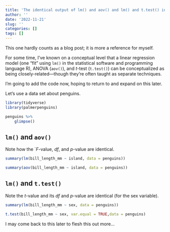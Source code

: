 ```yaml
---
title: 'The identical output of lm() and aov() and lm() and t.test() in R'
author: ''
date: '2022-11-21'
slug: ''
categories: []
tags: []
---
```



This one hardly counts as a blog post; it is more a reference for myself.

For some time, I've known on a conceptual level that a linear regression model (one "fit" using `lm()` in the statistical software and programming language R), ANOVA (`aov()`), and *t*-test (`t.test()`) can be conceptualized as being closely-related---though they're often taught as separate techniques. 

I'm going to add the code now, hoping to return to and expand on this later.

Let's use a data set about penguins.

```r
library(tidyverse)
library(palmerpenguins)

penguins %>% 
    glimpse()
```

## `lm()` and `aov()`

Note how the `*F*-value, *df*, and *p*-value are identical.

```r
summary(lm(bill_length_mm ~ island, data = penguins))
```

```r
summary(aov(bill_length_mm ~ island, data = penguins))
```

## `lm()` and `t.test()`

Note the *t*-value and its *df* and *p*-value are identical (for the sex variable).

```r
summary(lm(bill_length_mm ~ sex, data = penguins))
```

```r
t.test(bill_length_mm ~ sex, var.equal = TRUE,data = penguins)
```

I may come back to this later to flesh this out more...
